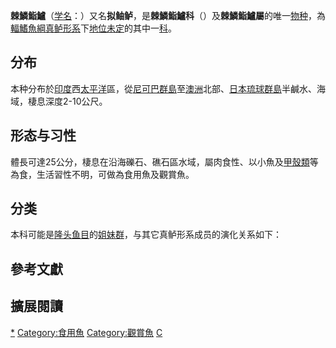 {{Speciesbox
| image = Sebastes stoliczkae Ford 36.jpg
| image2 = CentrogenyVaigiensisRLS.jpg
| status = NE
| status_system = IUCN3.1
| display parents=4
| grandparent authority=[[Henry_Weed_Fowler|Fowler]], 1907
| parent authority=[[John_Richardson|Richardson]], 1842
| taxon = Centrogenys vaigiensis
| authority = ([[Quoy|Quoy]] & [[Gaimard|Gaimard]], 1824)
| synonyms ={{taxon list
 |*''Scorpaena vaigiensis'' |Quoy & Gaimard, 1824 
 }}
}}

'''棘鱗鮨鱸'''（[[学名|学名]]：{{lang|la|''Centrogenys vaigiensis''}}）又名'''拟鲉鲈'''，是'''棘鱗鮨鱸科'''（{{lang|la|Centrogenyidae}}）及'''棘鱗鮨鱸屬'''的唯一[[物种|物种]]{{r|FishBase}}，為[[輻鰭魚綱|輻鰭魚綱]][[真鲈形系|真鲈形系]]下[[地位未定|地位未定]]的其中一[[科|科]]{{r|deepfin}}。

==分布==
本种分布於[[印度|印度]]西[[太平洋|太平洋]]區，從[[尼可巴群島|尼可巴群島]]至[[澳洲|澳洲]]北部、[[日本|日本]][[琉球群島|琉球群島]]半鹹水、海域，棲息深度2-10公尺。{{r|FishBase}}

==形态与习性==
體長可達25公分，棲息在沿海礫石、礁石區水域，屬肉食性、以小魚及[[甲殼類|甲殼類]]等為食，生活習性不明，可做為食用魚及觀賞魚。{{r|FishBase}}

==分类==
本科可能是[[隆头鱼目|隆头鱼目]]的[[姐妹群|姐妹群]]，与其它真鲈形系成员的演化关系如下{{r|deepfin}}：
{{真鲈形系支序分类法}}
==參考文獻 ==
{{reflist|refs=
<ref name=FishBase>{{FishBase_species|genus=Centrogenys|species=vaigiensis|year=2016|month=9}}</ref>
<ref name="deepfin">{{cite journal|last1=Betancur-R|first1=Ricardo|last2=Wiley|first2=Edward O.|last3=Arratia|first3=Gloria|last4=Acero|first4=Arturo|last5=Bailly|first5=Nicolas|last6=Miya|first6=Masaki|last7=Lecointre|first7=Guillaume|last8=Ortí|first8=Guillermo|title=Phylogenetic classification of bony fishes|journal=''BMC Evolutionary Biology''|date=2017-07-06|volume=17|pages=162|doi=10.1186/s12862-017-0958-3|url=https://bmcevolbiol.biomedcentral.com/articles/10.1186/s12862-017-0958-3|issn=1471-2148|author=|access-date=2019-01-20|archive-url=https://web.archive.org/web/20190322032046/https://bmcevolbiol.biomedcentral.com/articles/10.1186/s12862-017-0958-3|archive-date=2019-03-22|dead-url=yes}}</ref>
}}

== 擴展閱讀 ==
{{wikispecies-inline|Centrogenys vaigiensis}}

{{taxonbar}}
{{鱸形目小作品}}
[[Category:棘鱗鮨鱸科|*]]
[[Category:食用魚|Category:食用魚]]
[[Category:觀賞魚|Category:觀賞魚]]
[[Category:1824年描述的魚類|C]]